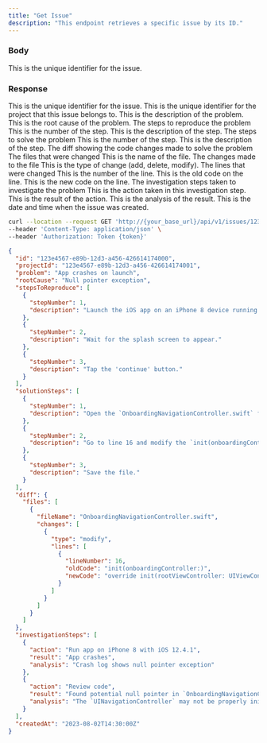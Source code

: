 ```yaml
---
title: "Get Issue"
description: "This endpoint retrieves a specific issue by its ID."
---
```


### Body

<ParamField path="issueId" type="string">
  This is the unique identifier for the issue.
</ParamField>

### Response

<ResponseField name="id" type="string">
  This is the unique identifier for the issue.
</ResponseField>
<ResponseField name="projectId" type="string">
  This is the unique identifier for the project that this issue belongs to.
</ResponseField>
<ResponseField name="problem" type="string">
  This is the description of the problem.
</ResponseField>
<ResponseField name="rootCause" type="string">
  This is the root cause of the problem.
</ResponseField>
<ResponseField name="stepsToReproduce" type="array">
The steps to reproduce the problem

<Expandable title="Toggle object">
<ResponseField name="stepNumber" type="integer">
  This is the number of the step.
</ResponseField>
<ResponseField name="description" type="string">
  This is the description of the step.
</ResponseField>
</Expandable>
</ResponseField>
<ResponseField name="solutionSteps" type="array">
The steps to solve the problem

<Expandable title="Toggle object">
<ResponseField name="stepNumber" type="integer">
  This is the number of the step.
</ResponseField>
<ResponseField name="description" type="string">
  This is the description of the step.
</ResponseField>
</Expandable>
</ResponseField>
<ResponseField name="diff" type="object">
The diff showing the code changes made to solve the problem

<Expandable title="Toggle object">
<ResponseField name="files" type="array">
The files that were changed

<Expandable title="Toggle object">
<ResponseField name="fileName" type="string">
  This is the name of the file.
</ResponseField>
<ResponseField name="changes" type="array">
The changes made to the file

<Expandable title="Toggle object">
<ResponseField name="type" type="string">
  This is the type of change (add, delete, modify).
</ResponseField>
<ResponseField name="lines" type="array">
The lines that were changed

<Expandable title="Toggle object">
<ResponseField name="lineNumber" type="integer">
  This is the number of the line.
</ResponseField>
<ResponseField name="oldCode" type="string">
  This is the old code on the line.
</ResponseField>
<ResponseField name="newCode" type="string">
  This is the new code on the line.
</ResponseField>
</Expandable>
</ResponseField>
</Expandable>
</ResponseField>
</Expandable>
</ResponseField>
</Expandable>
</ResponseField>
<ResponseField name="investigationSteps" type="array">
The investigation steps taken to investigate the problem

<Expandable title="Toggle object">
<ResponseField name="action" type="string">
  This is the action taken in this investigation step.
</ResponseField>
<ResponseField name="result" type="string">
  This is the result of the action.
</ResponseField>
<ResponseField name="analysis" type="string">
  This is the analysis of the result.
</ResponseField>
</Expandable>
</ResponseField>
<ResponseField name="createdAt" type="string">
  This is the date and time when the issue was created.
</ResponseField>
<RequestExample>

```bash Example Request
curl --location --request GET 'http://{your_base_url}/api/v1/issues/123e4567-e89b-12d3-a456-426614174000' \
--header 'Content-Type: application/json' \
--header 'Authorization: Token {token}'
```

</RequestExample>

<ResponseExample>

````json Response
{
  "id": "123e4567-e89b-12d3-a456-426614174000",
  "projectId": "123e4567-e89b-12d3-a456-426614174001",
  "problem": "App crashes on launch",
  "rootCause": "Null pointer exception",
  "stepsToReproduce": [
    {
      "stepNumber": 1,
      "description": "Launch the iOS app on an iPhone 8 device running iOS version 12.4.1 and app version 6.35.0."
    },
    {
      "stepNumber": 2,
      "description": "Wait for the splash screen to appear."
    },
    {
      "stepNumber": 3,
      "description": "Tap the 'continue' button."
    }
  ],
  "solutionSteps": [
    {
      "stepNumber": 1,
      "description": "Open the `OnboardingNavigationController.swift` file."
    },
    {
      "stepNumber": 2,
      "description": "Go to line 16 and modify the `init(onboardingController:)` method as follows:\n\n```swift\noverride init(rootViewController: UIViewController) {\n    super.init(rootViewController: rootViewController)\n    // Additional initialization code if needed\n}\n```\n\nThis change ensures that the `UINavigationController` is properly initialized with a root view controller."
    },
    {
      "stepNumber": 3,
      "description": "Save the file."
    }
  ],
  "diff": {
    "files": [
      {
        "fileName": "OnboardingNavigationController.swift",
        "changes": [
          {
            "type": "modify",
            "lines": [
              {
                "lineNumber": 16,
                "oldCode": "init(onboardingController:)",
                "newCode": "override init(rootViewController: UIViewController) {\n    super.init(rootViewController: rootViewController)\n    // Additional initialization code if needed\n}"
              }
            ]
          }
        ]
      }
    ]
  },
  "investigationSteps": [
    {
      "action": "Run app on iPhone 8 with iOS 12.4.1",
      "result": "App crashes",
      "analysis": "Crash log shows null pointer exception"
    },
    {
      "action": "Review code",
      "result": "Found potential null pointer in `OnboardingNavigationController.swift`",
      "analysis": "The `UINavigationController` may not be properly initialized"
    }
  ],
  "createdAt": "2023-08-02T14:30:00Z"
}
````

</ResponseExample>
